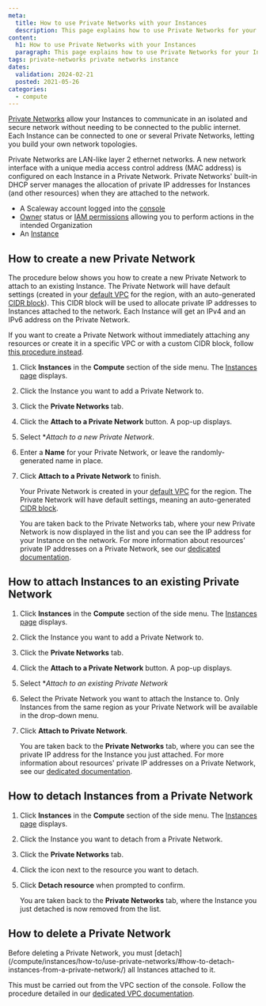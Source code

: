 ```yaml
---
meta:
  title: How to use Private Networks with your Instances
  description: This page explains how to use Private Networks for your Instances
content:
  h1: How to use Private Networks with your Instances
  paragraph: This page explains how to use Private Networks for your Instances
tags: private-networks private networks instance
dates:
  validation: 2024-02-21
  posted: 2021-05-26 
categories:
  - compute
---
```


[Private Networks](/network/vpc/concepts/#private-networks/) allow your Instances to communicate in an isolated and secure network without needing to be connected to the public internet. Each Instance can be connected to one or several Private Networks, letting you build your own network topologies. 

Private Networks are LAN-like layer 2 ethernet networks. A new network interface with a unique media access control address (MAC address) is configured on each Instance in a Private Network. Private Networks' built-in DHCP server manages the allocation of private IP addresses for Instances (and other resources) when they are attached to the network.

<Macro id="requirements" />

- A Scaleway account logged into the [console](https://console.scaleway.com/)
- [Owner](/identity-and-access-management/iam/concepts/#owner/) status or [IAM permissions](/identity-and-access-management/iam/concepts/#permission/) allowing you to perform actions in the intended Organization
- An [Instance](/compute/instances/how-to/create-an-instance/)

## How to create a new Private Network

The procedure below shows you how to create a new Private Network to attach to an existing Instance. The Private Network will have default settings (created in your [default VPC](/network/vpc/concepts/#default-vpc/) for the region, with an auto-generated [CIDR block](/network/vpc/concepts/#cidr-block/)). This CIDR block will be used to allocate private IP addresses to Instances attached to the network. Each Instance will get an IPv4 and an IPv6 address on the Private Network.

If you want to create a Private Network without immediately attaching any resources or create it in a specific VPC or with a custom CIDR block, follow [this procedure instead](/network/vpc/how-to/create-private-network/).

1. Click **Instances** in the **Compute** section of the side menu. The [Instances page](https://console.scaleway.com/instance/servers/) displays.
2. Click the Instance you want to add a Private Network to.
3. Click the **Private Networks** tab.
4. Click the **Attach to a Private Network** button. A pop-up displays.
5. Select **Attach to a new Private Network*.
6. Enter a **Name** for your Private Network, or leave the randomly-generated name in place.
7. Click **Attach to a Private Network** to finish.

    Your Private Network is created in your [default VPC](/network/vpc/concepts/#default-vpc/) for the region. The Private Network will have default settings, meaning an auto-generated [CIDR block](/network/vpc/concepts/#cidr-block/). 

    You are taken back to the Private Networks tab, where your new Private Network is now displayed in the list and you can see the IP address for your Instance on the network. For more information about resources' private IP addresses on a Private Network, see our [dedicated documentation](/network/vpc/how-to/attach-resources-to-pn/#how-to-view-the-resource's-ip-address/).
  
## How to attach Instances to an existing Private Network

1. Click **Instances** in the **Compute** section of the side menu. The [Instances page](https://console.scaleway.com/instance/servers/) displays.
2. Click the Instance you want to add a Private Network to.
3. Click the **Private Networks** tab.
4. Click the **Attach to a Private Network** button. A pop-up displays.
5. Select **Attach to an existing Private Network*
6. Select the Private Network you want to attach the Instance to.
    <Message type="note">
      Only Instances from the same region as your Private Network will be available in the drop-down menu.
    </Message>
7. Click **Attach to Private Network**.

    You are taken back to the **Private Networks** tab, where you can see the private IP address for the Instance you just attached. For more information about resources' private IP addresses on a Private Network, see our [dedicated documentation](/network/vpc/how-to/attach-resources-to-pn/#how-to-view-the-resource's-ip-address/).

## How to detach Instances from a Private Network

1. Click **Instances** in the **Compute** section of the side menu. The [Instances page](https://console.scaleway.com/instance/servers/) displays.
2. Click the Instance you want to detach from a Private Network.
3. Click the **Private Networks** tab.
4. Click the <Icon name="unlink" /> icon next to the resource you want to detach.
5. Click **Detach resource** when prompted to confirm.

    You are taken back to the **Private Networks** tab, where the Instance you just detached is now removed from the list.

## How to delete a Private Network

<Message type="note">
  Before deleting a Private Network, you must [detach](/compute/instances/how-to/use-private-networks/#how-to-detach-instances-from-a-private-network/) all Instances attached to it.
</Message>

This must be carried out from the VPC section of the console. Follow the procedure detailed in our [dedicated VPC documentation](/network/vpc/how-to/delete-private-network/).


